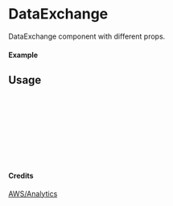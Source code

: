
<Meta of={DataExchange} title="AWS/Analytics/DataExchange" />

# DataExchange

DataExchange component with different props.

#### Example

<Canvas of={DataExchange.Primary} />

## Usage

```ts
import { DataExchange } from "yadl-ui";

const Example = () => {
  return (
      <DataExchange />
  );
};

export default Example;
```

#### Credits
[AWS/Analytics](https://aws-icons.com/)
